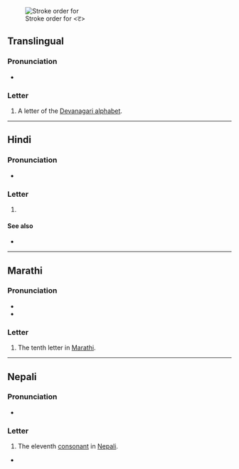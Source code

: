 {{also|द|ढ|ਟ}}
{{character info}}

[[File:Deva-ट-order.gif|alt=A ट being drawn|thumb|Stroke order for <ट>]]
==Translingual==

===Pronunciation===
* {{IPA|mul|/ʈə/}}

===Letter===
{{mul-Deva|ṭa}}

# A letter of the [[Devanagari alphabet]].

----

==Hindi==

===Pronunciation===
* {{hi-IPA|ट.}}

===Letter===
{{head|hi|letter}}

# {{n-g|the eleventh [[consonant]] in [[Hindi]]}}

====See also====
* {{list:Devanagari script letters/hi}}

----

==Marathi==

===Pronunciation===
* {{IPA|mr|/ʈə/}}
* {{audio|mr|LL-Q1571 (mar)-नंदिनी रानडे-ट.wav|Audio}}

===Letter===
{{head|mr|letter}}

# The tenth letter in [[Marathi]].

----

==Nepali==

===Pronunciation===
* {{ne-IPA}}

===Letter===
{{head|ne|letter}}

# The eleventh [[consonant]] in [[Nepali]].

*